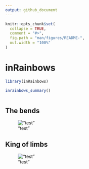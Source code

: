 ```yaml
---
output: github_document
---
```


<!-- README.md is generated from README.Rmd. Please edit that file -->

```r
knitr::opts_chunk$set(
  collapse = TRUE,
  comment = "#>",
  fig.path = "man/figures/README-",
  out.width = "100%"
)
```

# inRainbows

<!-- badges: start -->
<!-- badges: end -->

```r
library(inRainbows)

inrainbows_summary()



```

## The bends
!["test"](man/figures/the_bends.png)

## King of limbs
!["test"](man/figures/kol.png)
